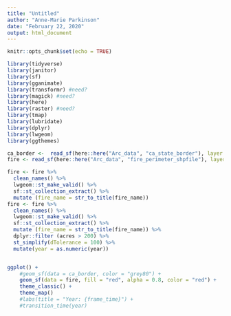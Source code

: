 ```yaml
---
title: "Untitled"
author: "Anne-Marie Parkinson"
date: "February 22, 2020"
output: html_document
---
```


```r
knitr::opts_chunk$set(echo = TRUE)
```

```r
library(tidyverse)
library(janitor)
library(sf) 
library(gganimate)
library(transformr) #need?
library(magick) #need?
library(here)
library(raster) #need?
library(tmap)
library(lubridate)
library(dplyr)
library(lwgeom)
library(ggthemes)

ca_border <-  read_sf(here::here("Arc_data", "ca_state_border"), layer = "CA_State_TIGER2016")
fire <- read_sf(here::here("Arc_data", "fire_perimeter_shpfile"), layer = "fire_perimeters" ) 

fire <- fire %>% 
  clean_names() %>% 
  lwgeom::st_make_valid() %>% 
  sf::st_collection_extract() %>% 
  mutate (fire_name = str_to_title(fire_name))
fire <- fire %>% 
  clean_names() %>% 
  lwgeom::st_make_valid() %>% 
  sf::st_collection_extract() %>% 
  mutate (fire_name = str_to_title(fire_name)) %>% 
  dplyr::filter (acres > 200) %>% 
  st_simplify(dTolerance = 100) %>% 
  mutate(year = as.numeric(year)) 


ggplot() +
    #geom_sf(data = ca_border, color = "grey80") +
    geom_sf(data = fire, fill = "red", alpha = 0.8, color = "red") +
    theme_classic() +
    theme_map() 
    #labs(title = "Year: {frame_time}") +
    #transition_time(year)
```


